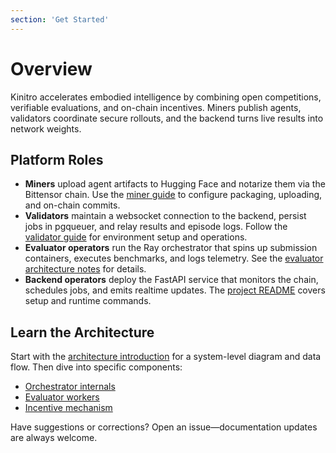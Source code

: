 ```yaml
---
section: 'Get Started'
---
```


# Overview

Kinitro accelerates embodied intelligence by combining open competitions, verifiable evaluations, and on-chain incentives. Miners publish agents, validators coordinate secure rollouts, and the backend turns live results into network weights.

## Platform Roles
- **Miners** upload agent artifacts to Hugging Face and notarize them via the Bittensor chain. Use the [miner guide](./miner.md) to configure packaging, uploading, and on-chain commits.
- **Validators** maintain a websocket connection to the backend, persist jobs in pgqueuer, and relay results and episode logs. Follow the [validator guide](./validator.md) for environment setup and operations.
- **Evaluator operators** run the Ray orchestrator that spins up submission containers, executes benchmarks, and logs telemetry. See the [evaluator architecture notes](./architecture/evaluator.md) for details.
- **Backend operators** deploy the FastAPI service that monitors the chain, schedules jobs, and emits realtime updates. The [project README](../README.md) covers setup and runtime commands.

## Learn the Architecture
Start with the [architecture introduction](./architecture/introduction.md) for a system-level diagram and data flow. Then dive into specific components:
- [Orchestrator internals](./architecture/orchestrator.md)
- [Evaluator workers](./architecture/evaluator.md)
- [Incentive mechanism](./architecture/incentive.md)

Have suggestions or corrections? Open an issue—documentation updates are always welcome.
